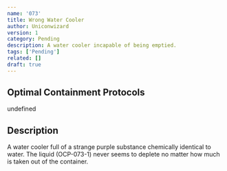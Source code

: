 ```yaml
---
name: '073'
title: Wrong Water Cooler
author: Uniconwizard
version: 1
category: Pending
description: A water cooler incapable of being emptied.
tags: ['Pending']
related: []
draft: true
---
```


## Optimal Containment Protocols
undefined

## Description
A water cooler full of a strange purple substance chemically identical to water.
The liquid (OCP-073-1) never seems to deplete no matter how much is taken out of the container.
